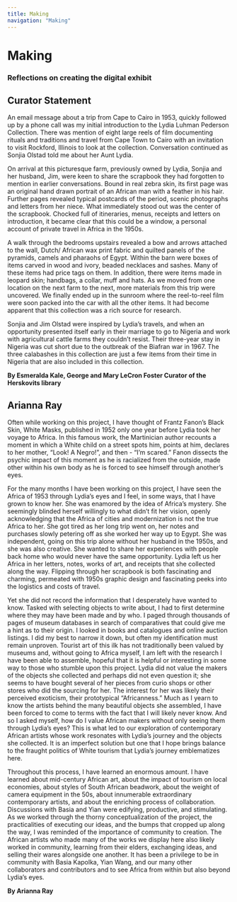 ```yaml
---
title: Making
navigation: "Making"
---
```


<h1>Making</h1>
<h3>Reflections on creating the digital exhibit</h3>

## Curator Statement
An email message about a trip from Cape to Cairo in 1953, quickly followed up by a phone call was my initial introduction to the Lydia Luhman Pederson Collection. There was mention of eight large reels of film documenting rituals and traditions and travel from Cape Town to Cairo with an invitation to visit Rockford, Illinois to look at the collection. Conversation continued as Sonjia Olstad told me about her Aunt Lydia.
 
On arrival at this picturesque farm, previously owned by Lydia, Sonjia and her husband, Jim, were keen to share the scrapbook they had forgotten to mention in earlier conversations. Bound in real zebra skin, its first page was an original hand drawn portrait of an African man with a feather in his hair. Further pages revealed typical postcards of the period, scenic photographs and letters from her niece. What immediately stood out was the center of the scrapbook. Chocked full of itineraries, menus, receipts and letters on introduction, it became clear that this could be a window, a personal account of private travel in Africa in the 1950s.
 
A walk through the bedrooms upstairs revealed a bow and arrows attached to the wall, Dutch/ African wax print fabric and quilted panels of the pyramids, camels and pharaohs of Egypt. Within the barn were boxes of items carved in wood and ivory, beaded necklaces and sashes. Many of these items had price tags on them. In addition, there were items made in leopard skin; handbags, a collar, muff and hats. As we moved from one location on the next farm to the next, more materials from this trip were uncovered. We finally ended up in the sunroom where the reel-to-reel film were soon packed into the car with all the other items. It had become apparent that this collection was a rich source for research.
 
Sonjia and Jim Olstad were inspired by Lydia’s travels, and when an opportunity presented itself early in their marriage to go to Nigeria and work with agricultural cattle farms they couldn’t resist. Their three-year stay in Nigeria was cut short due to the outbreak of the Biafran war in 1967. The three calabashes in this collection are just a few items from their time in Nigeria that are also included in this collection.

<strong>By Esmeralda Kale, George and Mary LeCron Foster Curator of the Herskovits library </strong>

## Arianna Ray
Often while working on this project, I have thought of Frantz Fanon’s Black Skin, White Masks, published in 1952 only one year before Lydia took her voyage to Africa. In this famous work, the Martinician author recounts a moment in which a White child on a street spots him, points at him, declares to her mother, “Look! A Negro!”, and then - “I’m scared.” Fanon dissects the psychic impact of this moment as he is racialized from the outside, made other within his own body as he is forced to see himself through another’s eyes. 

For the many months I have been working on this project, I have seen the Africa of 1953 through Lydia’s eyes and I feel, in some ways, that I have grown to know her. She was enamored by the idea of Africa’s mystery. She seemingly blinded herself willingly to what didn’t fit her vision, openly acknowledging that the Africa of cities and modernization is not the true Africa to her. She got tired as her long trip went on, her notes and purchases slowly petering off as she worked her way up to Egypt. She was independent, going on this trip alone without her husband in the 1950s, and she was also creative. She wanted to share her experiences with people back home who would never have the same opportunity. Lydia left us her Africa in her letters, notes, works of art, and receipts that she collected along the way. Flipping through her scrapbook is both fascinating and charming, permeated with 1950s graphic design and fascinating peeks into the logistics and costs of travel.

Yet she did not record the information that I desperately have wanted to know. Tasked with selecting objects to write about, I had to first determine where they may have been made and by who. I paged through thousands of pages of museum databases in search of comparatives that could give me a hint as to their origin. I looked in books and catalogues and online auction listings. I did my best to narrow it down, but often my identification must remain unproven. Tourist art of this ilk has not traditionally been valued by museums and, without going to Africa myself, I am left with the research I have been able to assemble, hopeful that it is helpful or interesting in some way to those who stumble upon this project. Lydia did not value the makers of the objects she collected and perhaps did not even question it; she seems to have bought several of her pieces from curio shops or other stores who did the sourcing for her. The interest for her was likely their perceived exoticism, their prototypical “Africanness.” Much as I yearn to know the artists behind the many beautiful objects she assembled, I have been forced to come to terms with the fact that I will likely never know. And so I asked myself, how do I value African makers without only seeing them through Lydia’s eyes? This is what led to our exploration of contemporary African artists whose work resonates with Lydia’s journey and the objects she collected. It is an imperfect solution but one that I hope brings balance to the fraught politics of White tourism that Lydia’s journey emblematizes here.

Throughout this process, I have learned an enormous amount. I have learned about mid-century African art, about the impact of tourism on local economies, about styles of South African beadwork, about the weight of camera equipment in the 50s, about innumerable extraordinary contemporary artists, and about the enriching process of collaboration. Discussions with Basia and Yian were edifying, productive, and stimulating. As we worked through the thorny conceptualization of the project, the practicalities of executing our ideas, and the bumps that cropped up along the way, I was reminded of the importance of community to creation. The African artists who made many of the works we display here also likely worked in community, learning from their elders, exchanging ideas, and selling their wares alongside one another. It has been a privilege to be in community with Basia Kapolka, Yian Wang, and our many other collaborators and contributors and to see Africa from within but also beyond Lydia’s eyes.

<strong>By Arianna Ray </strong>